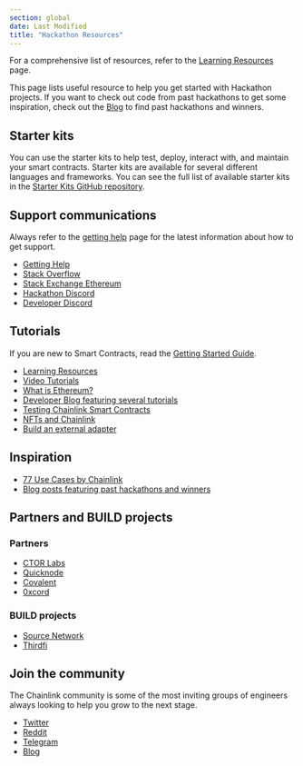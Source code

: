 ```yaml
---
section: global
date: Last Modified
title: "Hackathon Resources"
---
```



<Aside type="note" title="Note on Resources">

For a comprehensive list of resources, refer to the [Learning Resources](/getting-started/other-tutorials) page.

</Aside>

This page lists useful resource to help you get started with Hackathon projects. If you want to check out code from past hackathons to get some inspiration, check out the [Blog](https://blog.chain.link/?s=hackathon) to find past hackathons and winners.

## Starter kits

You can use the starter kits to help test, deploy, interact with, and maintain your smart contracts. Starter kits are available for several different languages and frameworks. You can see the full list of available starter kits in the [Starter Kits GitHub repository](https://github.com/smartcontractkit/starter-kits).

## Support communications

Always refer to the [getting help](/resources/getting-help) page for the latest information about how to get support.

- [Getting Help](/resources/getting-help)
- [Stack Overflow](https://stackoverflow.com/questions/tagged/chainlink)
- [Stack Exchange Ethereum](https://ethereum.stackexchange.com/questions/tagged/chainlink)
- [Hackathon Discord](https://discord.gg/h3AvTHj)
- [Developer Discord](https://discord.gg/2YHSAey)

## Tutorials

If you are new to Smart Contracts, read the [Getting Started Guide](/getting-started/conceptual-overview).

- [Learning Resources](/getting-started/other-tutorials)
- [Video Tutorials](https://www.youtube.com/playlist?list=PLVP9aGDn-X0QwJVbQvuKr-zrh2_DV5M6J)
- [What is Ethereum?](https://www.youtube.com/playlist?list=PLVP9aGDn-X0QwJVbQvuKr-zrh2_DV5M6J)
- [Developer Blog featuring several tutorials](https://blog.chain.link/tag/developers/)
- [Testing Chainlink Smart Contracts](https://blog.chain.link/testing-chainlink-smart-contracts/)
- [NFTs and Chainlink](https://blog.chain.link/build-deploy-and-sell-your-own-dynamic-nft/)
- [Build an external adapter](/chainlink-nodes/external-adapters/developers)

## Inspiration

- [77 Use Cases by Chainlink](https://blog.chain.link/44-ways-to-enhance-your-smart-contract-with-chainlink/)
- [Blog posts featuring past hackathons and winners](https://blog.chain.link/?s=hackathon)

## Partners and BUILD projects

### Partners

- [CTOR Labs](https://www.ctor.xyz/)
- [Quicknode](https://www.quicknode.com/)
- [Covalent](https://www.covalenthq.com/)
- [0xcord](https://0xcord.com/)

### BUILD projects

- [Source Network](https://source.network/)
- [Thirdfi](https://www.thirdfi.org/)

## Join the community

The Chainlink community is some of the most inviting groups of engineers always looking to help you grow to the next stage.

- [Twitter](https://mobile.twitter.com/chainlink)
- [Reddit](https://www.reddit.com/r/Chainlink/)
- [Telegram](https://t.me/chainlinkofficial)
- [Blog](https://blog.chain.link)
